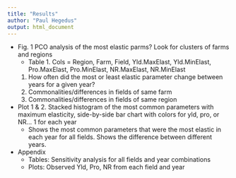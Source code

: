 ```yaml
---
title: "Results"
author: "Paul Hegedus"
output: html_document
---
```


  *	Fig. 1 PCO analysis of the most elastic parms? Look for clusters of farms and regions
    +	Table 1. Cols = Region, Farm, Field, Yld.MaxElast, Yld.MinElast, Pro.MaxElast, Pro.MinElast, NR.MaxElast, NR.MinElast
      1)	How often did the most or least elastic parameter change between years for a given year? 
      2)	Commonalities/differences in fields of same farm
      3)	Commonalities/differences in fields of same region
  *	Plot 1 & 2. Stacked histogram of the most common parameters with maximum elasticity, side-by-side bar chart with colors for yld, pro, or NR… 1 for each year
    +	Shows the most common parameters that were the most elastic in each year for all fields. Shows the difference between different years.
  *	Appendix 
    +	Tables: Sensitivity analysis for all fields and year combinations
    +	Plots: Observed Yld, Pro, NR from each field and year

